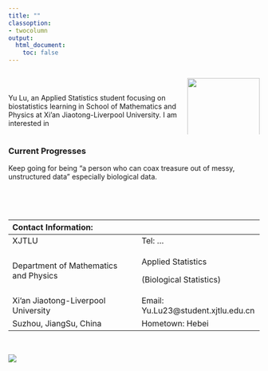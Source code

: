 ```yaml
---
title: ""
classoption:
- twocolumn
output:
  html_document:
    toc: false
---
```


::: columns
::: {.column width="70%"}
$~$

Yu Lu, an Applied Statistics student focusing on biostatistics learning in School of Mathematics and Physics at Xi'an Jiaotong-Liverpool University. I am interested in
:::

::: {.column width="30%"}
![](){width="100%"}

![](images/b3d73bd4d633122ed5e42a745b45f13.jpg)
:::
:::

### Current Progresses

Keep going for being "a person who can coax treasure out of messy, unstructured data" especially biological data.

$~$

$~$

+----------------------------------------+--------------------------------------+
| Contact Information:                   |                                      |
+:=======================================+======================================+
| XJTLU                                  | Tel: ...                             |
+----------------------------------------+--------------------------------------+
| Department of Mathematics and Physics  | Applied Statistics                   |
|                                        |                                      |
|                                        | (Biological Statistics)              |
+----------------------------------------+--------------------------------------+
| Xi'an Jiaotong-Liverpool University    | Email: Yu.Lu23\@student.xjtlu.edu.cn |
+----------------------------------------+--------------------------------------+
| Suzhou, JiangSu, China                 | Hometown: Hebei                      |
+----------------------------------------+--------------------------------------+

$~$

![](images/dd18f2c44c78cde66a8a30479395ffb.jpg)
